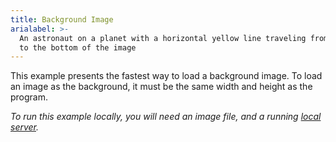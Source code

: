 ```yaml
---
title: Background Image
arialabel: >-
  An astronaut on a planet with a horizontal yellow line traveling from the top
  to the bottom of the image
---
```



This example presents the fastest way to load a
background image. To load an image as the background,
it must be the same width and height as the program.
<p><em><span class="small"> To run this example locally, you will need an
image file, and a running <a href="https://github.com/processing/p5.js/wiki/Local-server">
local server</a>.</span></em></p>
